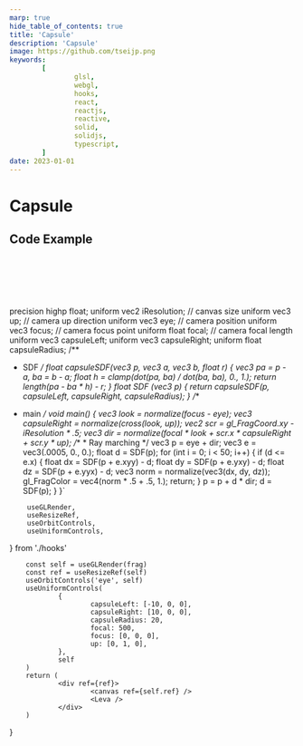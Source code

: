 ```yaml
---
marp: true
hide_table_of_contents: true
title: 'Capsule'
description: 'Capsule'
image: https://github.com/tseijp.png
keywords:
        [
                glsl,
                webgl,
                hooks,
                react,
                reactjs,
                reactive,
                solid,
                solidjs,
                typescript,
        ]
date: 2023-01-01
---
```


# Capsule

<Canvas />

## Code Example

```cpp
float capsuleSDF(vec3 p, vec3 a, vec3 b, float r) {
        vec3 pa = p - a, ba = b - a;
        float h = clamp(dot(pa, ba) / dot(ba, ba), 0., 1.);
        return length(pa - ba * h) - r;
}
```

precision highp float;
uniform vec2 iResolution; // canvas size
uniform vec3 up;          // camera up direction
uniform vec3 eye;         // camera position
uniform vec3 focus;       // camera focus point
uniform float focal;      // camera focal length
uniform vec3 capsuleLeft;
uniform vec3 capsuleRight;
uniform float capsuleRadius;
/**
 * SDF
 */
float capsuleSDF(vec3 p, vec3 a, vec3 b, float r) {
        vec3 pa = p - a, ba = b - a;
        float h = clamp(dot(pa, ba) / dot(ba, ba), 0., 1.);
        return length(pa - ba * h) - r;
}
float SDF (vec3 p) {
        return capsuleSDF(p, capsuleLeft, capsuleRight, capsuleRadius);
}
/**
 * main
 */
void main() {
        vec3 look = normalize(focus - eye);
        vec3 capsuleRight = normalize(cross(look, up));
        vec2 scr = gl_FragCoord.xy - iResolution * .5;
        vec3 dir = normalize(focal * look + scr.x * capsuleRight + scr.y * up);
        /**
         * Ray marching
         */
        vec3 p = eye + dir;
        vec3 e = vec3(.0005, 0., 0.);
        float d = SDF(p);
        for (int i = 0; i < 50; i++) {
                if (d <= e.x) {
                        float dx = SDF(p + e.xyy) - d;
                        float dy = SDF(p + e.yxy) - d;
                        float dz = SDF(p + e.yyx) - d;
                        vec3 norm = normalize(vec3(dx, dy, dz));
                        gl_FragColor = vec4(norm * .5 + .5, 1.);
                        return;
                }
                p = p + d * dir;
                d = SDF(p);
        }
}`

        useGLRender,
        useResizeRef,
        useOrbitControls,
        useUniformControls,
} from './hooks'

        const self = useGLRender(frag)
        const ref = useResizeRef(self)
        useOrbitControls('eye', self)
        useUniformControls(
                {
                        capsuleLeft: [-10, 0, 0],
                        capsuleRight: [10, 0, 0],
                        capsuleRadius: 20,
                        focal: 500,
                        focus: [0, 0, 0],
                        up: [0, 1, 0],
                },
                self
        )
        return (
                <div ref={ref}>
                        <canvas ref={self.ref} />
                        <Leva />
                </div>
        )
}
